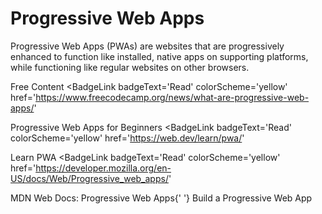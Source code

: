 # Progressive Web Apps

Progressive Web Apps (PWAs) are websites that are progressively enhanced to function like installed, native apps on supporting platforms, while functioning like regular websites on other browsers.

<ResourceGroupTitle>Free Content</ResourceGroupTitle>
<BadgeLink
  badgeText='Read'
  colorScheme='yellow'
  href='https://www.freecodecamp.org/news/what-are-progressive-web-apps/'
>
  Progressive Web Apps for Beginners
</BadgeLink>
<BadgeLink
  badgeText='Read'
  colorScheme='yellow'
  href='https://web.dev/learn/pwa/'
>
  Learn PWA
</BadgeLink>
<BadgeLink
  badgeText='Read'
  colorScheme='yellow'
  href='https://developer.mozilla.org/en-US/docs/Web/Progressive_web_apps/'
>
  MDN Web Docs: Progressive Web Apps{' '}
</BadgeLink>
<BadgeLink badgeText='Watch' href='https://www.youtube.com/watch?v=sFsRylCQblw'>
  Build a Progressive Web App
</BadgeLink>
